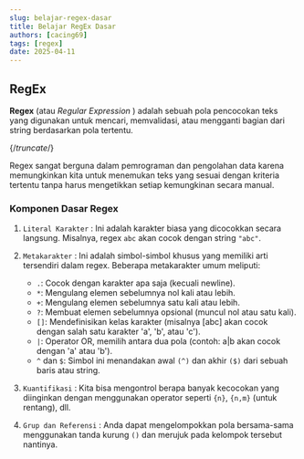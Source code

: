 ```yaml
---
slug: belajar-regex-dasar
title: Belajar RegEx Dasar
authors: [cacing69]
tags: [regex]
date: 2025-04-11
---
```


## RegEx

**Regex** (atau *Regular Expression* ) adalah sebuah pola pencocokan teks yang digunakan untuk mencari, memvalidasi, atau mengganti bagian dari string berdasarkan pola tertentu.

{/*truncate*/}

Regex sangat berguna dalam pemrograman dan pengolahan data karena memungkinkan kita untuk menemukan teks yang sesuai dengan kriteria tertentu tanpa harus mengetikkan setiap kemungkinan secara manual.

### Komponen Dasar Regex

1. `Literal Karakter` : Ini adalah karakter biasa yang dicocokkan secara langsung. Misalnya, regex `abc` akan cocok dengan string `"abc"`.

2. `Metakarakter` : Ini adalah simbol-simbol khusus yang memiliki arti tersendiri dalam regex. Beberapa metakarakter umum meliputi:

    - `.`: Cocok dengan karakter apa saja (kecuali newline).
    - `*`: Mengulang elemen sebelumnya nol kali atau lebih.
    - `+`: Mengulang elemen sebelumnya satu kali atau lebih.
    - `?`: Membuat elemen sebelumnya opsional (muncul nol atau satu kali).
    - `[]`: Mendefinisikan kelas karakter (misalnya [abc] akan cocok dengan salah satu karakter 'a', 'b', atau 'c').
    - `|`: Operator OR, memilih antara dua pola (contoh: a|b akan cocok dengan 'a' atau 'b').
    - `^` dan `$`: Simbol ini menandakan awal `(^)` dan akhir `($)` dari sebuah baris atau string.

3. `Kuantifikasi` : Kita bisa mengontrol berapa banyak kecocokan yang diinginkan dengan menggunakan operator seperti `{n}`, `{n,m}` (untuk rentang), dll.

4. `Grup dan Referensi` : Anda dapat mengelompokkan pola bersama-sama menggunakan tanda kurung `()` dan merujuk pada kelompok tersebut nantinya.
